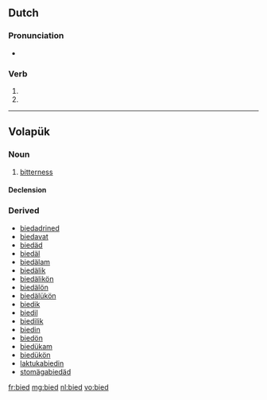==Dutch==

===Pronunciation===
* {{rhymes|it|lang=nl}}

===Verb===
{{head|nl}}

# {{nl-verb-form|p=1|n=sg|t=pres|m=ind|bieden}}
# {{nl-verb-form|m=imp|bieden}}

----

==Volapük==

===Noun===
{{vo-noun}}

# [[bitterness]]

====Declension====
{{vo-decl-noun}}

===Derived===
* [[biedadrined]]
* [[biedavat]]
* [[biedäd]]
* [[biedäl]]
* [[biedälam]]
* [[biedälik]]
* [[biedälikön]]
* [[biedälön]]
* [[biedälükön]]
* [[biedik]]
* [[biedil]]
* [[biedilik]]
* [[biedin]]
* [[biedön]]
* [[biedükam]]
* [[biedükön]]
* [[laktukabiedin]]
* [[stomägabiedäd]]

[[fr:bied]]
[[mg:bied]]
[[nl:bied]]
[[vo:bied]]
